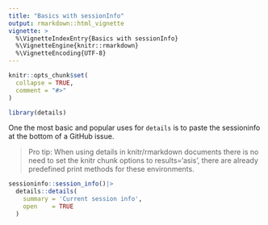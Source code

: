 ---
title: "Basics with sessionInfo"
output: rmarkdown::html_vignette
vignette: >
  %\VignetteIndexEntry{Basics with sessionInfo}
  %\VignetteEngine{knitr::rmarkdown}
  %\VignetteEncoding{UTF-8}
---

```{r, include = FALSE}
knitr::opts_chunk$set(
  collapse = TRUE,
  comment = "#>"
)
```

```{r setup}
library(details)
```

One the most basic and popular uses for `details` is to paste the sessioninfo at the bottom of a GitHub issue.

> Pro tip: When using details in knitr/rmarkdown documents there is no need to set the knitr chunk options to results='asis', there are already predefined print methods for these environments.

```{r}

sessioninfo::session_info()|>
  details::details(
    summary = 'Current session info',
    open    = TRUE
  )

```
